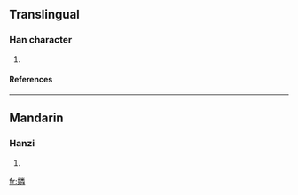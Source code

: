 ==Translingual==
===Han character===
{{Han char|rn=38|rad=女|as=12|sn=15|four=|canj=女火木手 (VFDQ)}}
# {{defn|Han|sort=女12}}
====References====
{{Han ref|kx=0271.110|dkj=06718|hdz=21082.130|uh=5AFE|ud=23294}}

----
==Mandarin==
===Hanzi===
{{cmn-hanzi|pin=[[lián]] (lian2)|wg=lien<sup>2</sup>}}
# {{defn|Mandarin}}

[[fr:嫾]]